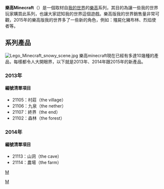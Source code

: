 {{Unreferenced|time=2021-05-14T09:34:34+00:00}}
{{NoteTA
| G1 = Minecraft
}}
{{Infobox Lego theme
| name         = 樂高Minecraft
| originalname = Lego Minecraft
| image        = 
| subthemes    = 
| parentthemes = 
| subject      = [[我的世界|我的世界]]
| licensedfrom = [[Mojang|Mojang]]
| from         = 2012年6月6日
| to           = 
| sets         = 58
| characters   = Steve（迷你人型）<br />[[Creeper|Creeper]]（迷你人型）<br />Pig（MicroFigure）<br />Villager（迷你人型）<br />Zombie（迷你人型）<br />Ghast（迷你人型）<br />Zombie（迷你人型）<br />Pigman（迷你人型）<br />Enderman（迷你人型）<br />Ender Dragon（迷你人型）
| website      = https://www.lego.com/en-us/themes/lego-ideas/products/minecraft-21102?ignorereferer=true
}}
'''樂高Minecraft'''（{{lang-en|Lego Minecraft}}）是一個取材自[[我的世界|我的世界]]的[[樂高|樂高]]系列，其目的為讓一些我的世界玩家購買此系列，也讓大家認知我的世界這個遊戲。樂高版我的世界銷售量非常可觀，2015年的樂高版我的世界多了一些新的角色，例如：殭屍化豬布林、烈焰使者等。

== 系列產品 ==
[[File:Lego_Minecraft_snowy_scene.jpg|thumb]]
樂高minecraft現在已經有多達10幾種的產品，每樣都令人大開眼界，以下就是2013年、2014年跟2015年的新產品。

=== 2013年 ===
==== 編號清單項目 ====
* 21105：村莊（the village）
* 21106：九泉（the nether）
* 21107：終界（the end）
* 21102：森林（the forest）

=== 2014年 ===
==== 編號清單項目 ====
* 21113：山洞（the cave）
* 21114：農場（the farm）

{{Minecraft}}
{{樂高}}

[[分類:樂高主題系列|M]]
[[Category:我的世界|M]]
